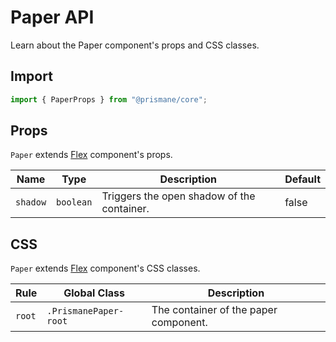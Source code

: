 # Paper API

Learn about the Paper component's props and CSS classes.

## Import

```js
import { PaperProps } from "@prismane/core";
```

## Props

`Paper` extends [Flex](/docs/components-api/flex-api) component's props.

| Name     | Type      | Description                                | Default |
| -------- | --------- | ------------------------------------------ | ------- |
| `shadow` | `boolean` | Triggers the open shadow of the container. | false   |

## CSS

`Paper` extends [Flex](/docs/components-api/flex-api) component's CSS classes.

| Rule   | Global Class          | Description                           |
| ------ | --------------------- | ------------------------------------- |
| `root` | `.PrismanePaper-root` | The container of the paper component. |
